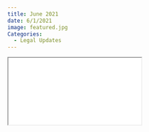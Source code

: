 ```yaml
---
title: June 2021
date: 6/1/2021
image: featured.jpg 
Categories: 
  - Legal Updates
---
```


```{=html}
<iframe class="news ar4x3" src="june2021.Rhtml" title="June Newsletter"></iframe>
```
